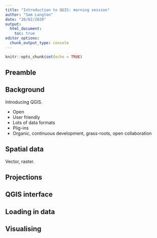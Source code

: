 ```yaml
---
title: "Introduction to QGIS: morning session"
author: "Sam Langton"
date: "26/02/2020"
output:
  html_document:
    toc: true
editor_options: 
  chunk_output_type: console
---
```


```r
knitr::opts_chunk$set(echo = TRUE)
```

## Preamble

## Background

Introducing QGIS.

- Open
- User friendly
- Lots of data formats
- Plig-ins
- Organic, continuous development, grass-roots, open collaboration

## Spatial data

Vector, raster.

## Projections

## QGIS interface

## Loading in data

## Visualising